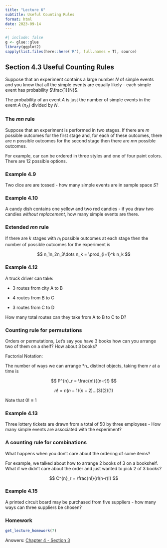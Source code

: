 ```yaml
---
title: "Lecture 6"
subtitle: Useful Counting Rules
format: html
date: 2023-09-14
---
```


```r
#| include: false
g <- glue::glue
library(ggplot2)
sapply(list.files(here::here('R'), full.names = T), source)
```

## Section 4.3 Useful Counting Rules

Suppose that an experiment contains a large number *N* of simple events and you know that all the simple events are equally likely - each simple event has probability $\frac{1}{N}$.

The probability of an event *A* is just the number of simple events in the event *A* ($n_A$) divided by *N*.

### The *mn* rule

Suppose that an experiment is performed in two stages. If there are *m* possible outcomes for the first stage and, for each of these outcomes, there are n possible outcomes for the second stage then there are $mn$ possible outcomes.

For example, car can be ordered in three styles and one of four paint colors. There are 12 possible options.

### Example 4.9

Two dice are are tossed - how many simple events are in sample space *S*?

### Example 4.10

A candy dish contains one yellow and two red candies - if you draw two candies *without replacement*, how many simple events are there.

### Extended *mn* rule

If there are *k* stages with $n_i$ possible outcomes at each stage then the number of possible outcomes for the experiment is

$$
n_1n_2n_3\dots n_k = \prod_{i=1}^k n_k
$$

### Example 4.12

A truck driver can take:

-   3 routes from city A to B

-   4 routes from B to C

-   3 routes from C to D

How many total routes can they take from A to B to C to D?

### Counting rule for permutations

Orders or permutations, Let's say you have 3 books how can you arrange two of them on a shelf? How about 3 books?

Factorial Notation:

The number of ways we can arrange \*n\_ distinct objects, taking them *r* at a time is

$$
P^{n}_r = \frac{n!}{(n-r)!}
$$

$$
n! = n(n-1)(n-2)\dots(3)(2)(1)
$$

Note that $0! \equiv 1$

### Example 4.13

Three lottery tickets are drawn from a total of 50 by three employees - How many simple events are associated with the experiment?

### A counting rule for combinations

What happens when you don't care about the ordering of some items?

For example, we talked about how to arrange 2 books of 3 on a bookshelf. What if we didn't care about the order and just wanted to pick 2 of 3 books?

$$
C^{n}_r = \frac{n!}{r!(n-r)!}
$$

### Example 4.15

A printed circuit board may be purchased from five suppliers - how many ways can three suppliers be chosen?

### Homework

```r
get_lecture_homework(7)
```

Answers: [Chapter 4 - Section 3](/homework/chapter-04.qmd#section-4.3)